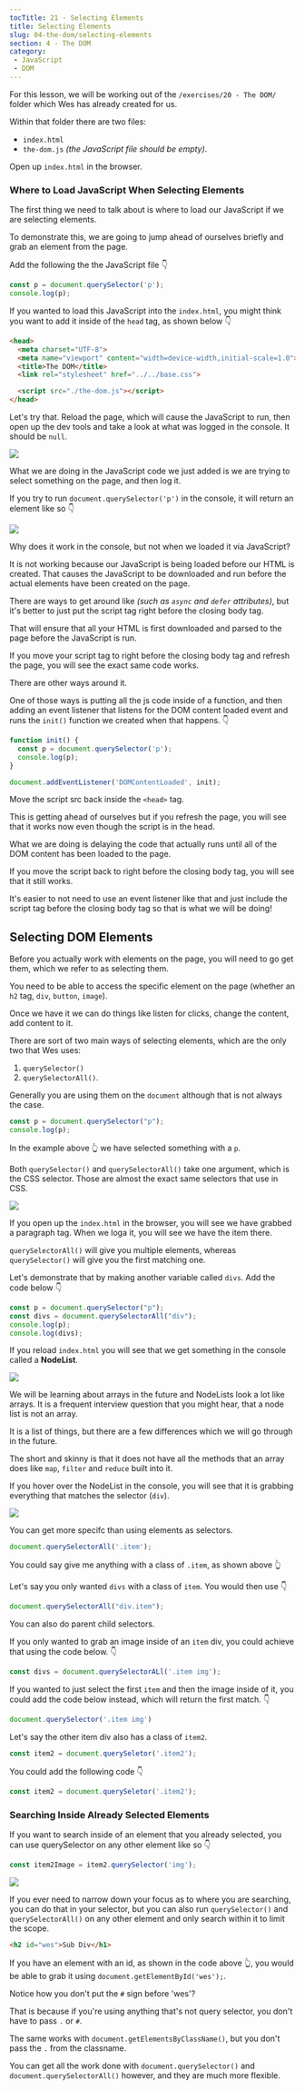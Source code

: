 ```yaml
---
tocTitle: 21 - Selecting Elements
title: Selecting Elements
slug: 04-the-dom/selecting-elements
section: 4 - The DOM
category:
 - JavaScript
 - DOM
---
```


For this lesson, we will be working out of the `/exercises/20 - The DOM/` folder which Wes has already created for us.

Within that folder there are two files:
- `index.html`
- `the-dom.js` _(the JavaScript file should be empty)_.

Open up `index.html` in the browser.

### Where to Load JavaScript When Selecting Elements

The first thing we need to talk about is where to load our JavaScript if we are selecting elements.

To demonstrate this, we are going to jump ahead of ourselves briefly and grab an element from the page.

Add the following the the JavaScript file 👇

```js
const p = document.querySelector('p');
console.log(p);
```

If you wanted to load this JavaScript into the `index.html`, you might think you want to add it inside of the `head` tag, as shown below 👇

```html
<head>
  <meta charset="UTF-8">
  <meta name="viewport" content="width=device-width,initial-scale=1.0">
  <title>The DOM</title>
  <link rel="stylesheet" href="../../base.css">

  <script src="./the-dom.js"></script>
</head>
```

Let's try that. Reload the page, which will cause the JavaScript to run, then open up the dev tools and take a look at what was logged in the console. It should be `null`.

![](./223.png)

What we are doing in the JavaScript code we just added is we are trying to select something on the page, and then log it.

If you try to run `document.querySelector('p')` in the console, it will return an element like so 👇

![](./224.png)

Why does it work in the console, but not when we loaded it via JavaScript?

It is not working because our JavaScript is being loaded before our HTML is created. That causes the JavaScript to be downloaded and run before the actual elements have been created on the page.

There are ways to get around like _(such as `async` and `defer` attributes)_, but it's better to just put the script tag right before the closing body tag.

That will ensure that all your HTML is first downloaded and parsed to the page before the JavaScript is run.

If you move your script tag to right before the closing body tag and refresh the page, you will see the exact same code works.

There are other ways around it.

One of those ways is putting all the js code inside of a function, and then adding an event listener that listens for the DOM content loaded event and runs the `init()` function we created when that happens. 👇

```js
function init() {
  const p = document.querySelector('p');
  console.log(p);
}

document.addEventListener('DOMContentLoaded', init);
 ```

Move the script src back inside the `<head>` tag.

This is getting ahead of ourselves but if you refresh the page, you will see that it works now even though the script is in the head.

What we are doing is delaying the code that actually runs until all of the DOM content has been loaded to the page.

If you move the script back to right before the closing body tag, you will see that it still works.

It's easier to not need to use an event listener like that and just include the script tag before the closing body tag so that is what we will be doing!

## Selecting DOM Elements

Before you actually work with elements on the page, you will need to go get them, which we refer to as selecting them.

You need to be able to access the specific element on the page (whether an `h2` tag, `div`, `button`, `image`).

Once we have it we can do things like listen for clicks, change the content, add content to it.

There are sort of two main ways of selecting elements, which are the only two that Wes uses:

1. `querySelector()`
2. `querySelectorAll()`.

Generally you are using them on the `document` although that is not always the case.

```js
const p = document.querySelector("p");
console.log(p);
```

In the example above 👆 we have selected something with a `p`.

Both `querySelector()` and `querySelectorAll()` take one argument, which is the CSS selector. Those are almost the exact same selectors that use in CSS.

![](./225.png)

If you open up the `index.html` in the browser, you will see we have grabbed a paragraph tag. When we loga it, you will see we have the item there.

`querySelectorAll()` will give you multiple elements, whereas `querySelector()` will give you the first matching one.

Let's demonstrate that by making another variable called `divs`.
Add the code below 👇

```js
const p = document.querySelector("p");
const divs = document.querySelectorAll("div");
console.log(p);
console.log(divs);
```

If you reload `index.html` you will see that we get something in the console called a **NodeList**.

![](./226.png)

We will be learning about arrays in the future and NodeLists look a lot like arrays. It is a frequent interview question that you might hear, that a node list is not an array.

It is a list of things, but there are a few differences which we will go through in the future.

The short and skinny is that it does not have all the methods that an array does like `map`, `filter` and `reduce` built into it.

If you hover over the NodeList in the console, you will see that it is grabbing everything that matches the selector (`div`).

![](./227.png)

You can get more specifc than using elements as selectors.

```js
document.querySelectorAll('.item');
```

You could say give me anything with a class of `.item`, as shown above 👆

Let's say you only wanted `divs` with a class of `item`. You would then use 👇

```js
document.querySelectorAll("div.item");
```

You can also do parent child selectors.

If you only wanted to grab an image inside of an `item` div, you could achieve that using the code below.  👇

```js
const divs = document.querySelectorALl('.item img');
```

If you wanted to just select the first `item` and then the image inside of it, you could add the code below instead, which will return the first match. 👇

```js
document.querySelector('.item img')
```

Let's say the other item div also has a class of `item2`.

```js
const item2 = document.querySeletor('.item2');
```

You could add the following code 👇

```js
const item2 = document.querySeletor('.item2');
```

### Searching Inside Already Selected Elements

If you want to search inside of an element that you already selected, you can use querySelector on any other element like so 👇

```js
const item2Image = item2.querySelector('img');
```

![](./228.png)

If you ever need to narrow down your focus as to where you are searching, you can do that in your selector, but you can also run `querySelector()` and `querySelectorAll()` on any other element and only search within it to limit the scope.

```html
<h2 id="wes">Sub Div</h1>
```

If you have an element with an id, as shown in the code above 👆, you would be able to grab it using `document.getElementById('wes');`.

Notice how you don't put the `#` sign before 'wes'?

That is because if you're using anything that's not query selector, you don't have to pass `.` or `#`.

The same works with `document.getElementsByClassName()`, but you don't pass the `.` from the classname.

You can get all the work done with `document.querySelector()` and `document.querySelectorAll()` however, and they are much more flexible.
